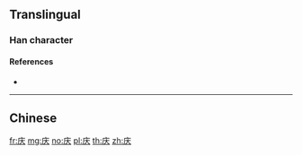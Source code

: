 {{also|慶}}
==Translingual==
{{stroke order}}

===Han character===
{{Han char|rn=53|rad=广|as=03|sn=6|four=|canj=IK,XXIK|ids=⿸广大}}

====References====
* {{Han ref|kx=0343.201|hdz=20873.070|uh=5E86|ud=24198}}

----

==Chinese==
{{zh-see|慶}}

[[fr:庆]]
[[mg:庆]]
[[no:庆]]
[[pl:庆]]
[[th:庆]]
[[zh:庆]]